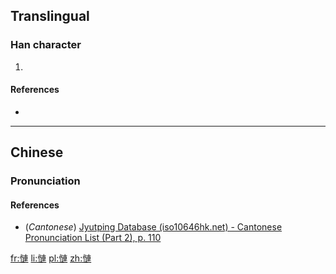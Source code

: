 ==Translingual==

===Han character===
{{Han char|rn=61|rad=心|as=11|sn=14|four=|canj=心卜十十 (PYJJ)|ids=⿰[[忄]][[連]]}}

# {{defn|Han|sort=心11}}

====References====
* {{Han ref|kx=0399.270|dkj=11125|dj=0739.140|hdz=42345.010|uh=6169|ud=24937}}

----

==Chinese==
{{zh-hanzi-box|[[慩]]}}

===Pronunciation===
{{zh-pron
|m=lián
|c=lin4
|mc=
|oc=
|ma=
|cat=
}}

====References====
*(''Cantonese'') [http://www.iso10646hk.net/jp/document/download.jsp Jyutping Database (iso10646hk.net) - Cantonese Pronunciation List (Part 2), p. 110]

[[fr:慩]]
[[li:慩]]
[[pl:慩]]
[[zh:慩]]
